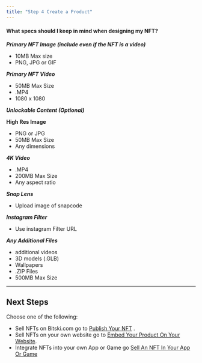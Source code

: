 ```yaml
---
title: "Step 4 Create a Product"
---
```


#### What specs should I keep in mind when designing my NFT?

**_Primary NFT Image (include even if the NFT is a video)_**

- 10MB Max size
- PNG, JPG or GIF

**_Primary NFT Video_**

- 50MB Max Size
- .MP4
- 1080 x 1080

**_Unlockable Content (Optional)_**

**High Res Image**

- PNG or JPG
- 50MB Max Size
- Any dimensions

**_4K Video_**

- .MP4
- 200MB Max Size
- Any aspect ratio

**_Snap Lens_**

- Upload image of snapcode

**_Instagram Filter_**

- Use instagram Filter URL

**_Any Additional Files_**

- additional videos
- 3D models (.GLB)
- Wallpapers
- .ZIP Files
- 500MB Max Size

---

## Next Steps

Choose one of the following:

- Sell NFTs on Bitski.com go to [Publish Your NFT](/get-started/publish-your-nft) .
- Sell NFTs on your own website go to
  [Embed Your Product On Your Website](/get-started/embed-your-product).
- Integrate NFTs into your own App or Game go
  [Sell An NFT In Your App Or Game](/get-started/sell-an-nft-in-your-app-or-game)
